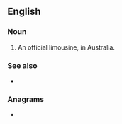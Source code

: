 ==English==

===Noun===
{{en-noun|head=[[z]] [[car]]}}

# {{label|en|slang}} An official limousine, in Australia.

===See also===
* {{l|en|Z-car}}

===Anagrams===
* {{l|en|czar}}